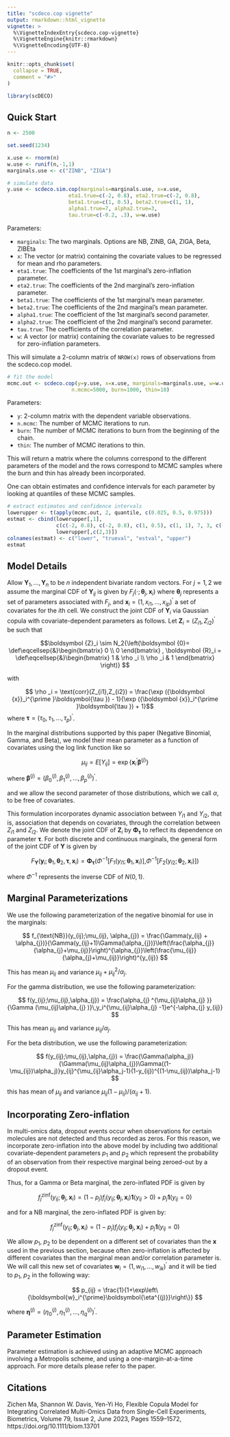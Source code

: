 ```yaml
---
title: "scdeco.cop vignette"
output: rmarkdown::html_vignette
vignette: >
  %\VignetteIndexEntry{scdeco.cop-vignette}
  %\VignetteEngine{knitr::rmarkdown}
  %\VignetteEncoding{UTF-8}
---
```


```r
knitr::opts_chunk$set(
  collapse = TRUE,
  comment = "#>"
)
```

```r
library(scDECO)
```


## Quick Start



```r
n <- 2500

set.seed(1234)

x.use <- rnorm(n)
w.use <- runif(n,-1,1)
marginals.use <- c("ZINB", "ZIGA")

# simulate data
y.use <- scdeco.sim.cop(marginals=marginals.use, x=x.use,
                    eta1.true=c(-2, 0.8), eta2.true=c(-2, 0.8),
                    beta1.true=c(1, 0.5), beta2.true=c(1, 1),
                    alpha1.true=7, alpha2.true=3,
                    tau.true=c(-0.2, .3), w=w.use)
```

Parameters:

* `marginals`: The two marginals. Options are NB, ZINB, GA, ZIGA, Beta, ZIBEta
* `x`: The vector (or matrix) containing the covariate values to be regressed for mean and rho parameters.
* `eta1.true`: The coefficients of the 1st marginal's zero-inflation parameter. 
* `eta2.true`: The coefficients of the 2nd marginal's zero-inflation parameter. 
* `beta1.true`: The coefficients of the 1st marginal's mean parameter. 
* `beta2.true`: The coefficients of the 2nd marginal's mean parameter. 
* `alpha1.true`: The coefficient of the 1st marginal's second parameter. 
* `alpha2.true`: The coefficient of the 2nd marginal's second parameter.
* `tau.true`: The coefficients of the correlation parameter. 
* `w`: A vector (or matrix) containing the covariate values to be regressed for zero-inflation parameters.

This will simulate a 2-column matrix of `NROW(x)` rows of observations from the scdeco.cop model.


```r
# fit the model
mcmc.out <- scdeco.cop(y=y.use, x=x.use, marginals=marginals.use, w=w.use,
                     n.mcmc=5000, burn=1000, thin=10)
```

Parameters:

* `y`: 2-column matrix with the dependent variable observations.
* `n.mcmc`: The number of MCMC iterations to run.
* `burn`: The number of MCMC iterations to burn from the beginning of the chain.
* `thin`: The number of MCMC iterations to thin.

This will return a matrix where the columns correspond to the different parameters of the model and the rows correspond to MCMC samples where the burn and thin has already been incorporated. 

One can obtain estimates and confidence intervals for each parameter by looking at quantiles of these MCMC samples.

```r
# extract estimates and confidence intervals
lowerupper <- t(apply(mcmc.out, 2, quantile, c(0.025, 0.5, 0.975)))
estmat <- cbind(lowerupper[,1],
                c(c(-2, 0.8), c(-2, 0.8), c(1, 0.5), c(1, 1), 7, 3, c(-0.2, .3)),
                lowerupper[,c(2,3)])
colnames(estmat) <- c("lower", "trueval", "estval", "upper")
estmat
```


## Model Details

Allow $\boldsymbol {Y}_1,\ldots ,\boldsymbol {Y}_n$ to be $n$ independent bivariate random vectors. For $j=1,2$ we assume the marginal CDF of $\boldsymbol{Y}_{ij}$ is given by $F_j(\cdot ;\boldsymbol{\theta }_j,{\boldsymbol {x}}_i)$ where $\boldsymbol{\theta }_j$ represents a set of parameters associated with $F_j$, and ${\boldsymbol {x}}_i=(1,x_{i1},\ldots ,x_{ip})^{\prime }$ a set of covariates for the $i$th cell. We construct the joint CDF of $\boldsymbol{Y}_i$ via Gaussian copula with covariate-dependent parameters as follows. Let $\boldsymbol {Z}_i=(Z_{i1},Z_{i2})^{\prime }$ be such that 

$$\boldsymbol {Z}_i \sim N_2{\left(\boldsymbol {0}= \def\eqcellsep{&}\begin{bmatrix} 0 \\ 0 \end{bmatrix} , \boldsymbol {R}_i = \def\eqcellsep{&}\begin{bmatrix} 1 & \rho _i \\ \rho _i & 1 \end{bmatrix} \right)} $$

with

$$ \rho _i = \text{corr}(Z_{i1},Z_{i2}) = \frac{\exp ({\boldsymbol {x}}_i^{\prime }\boldsymbol{\tau }) - 1}{\exp ({\boldsymbol {x}}_i^{\prime }\boldsymbol{\tau }) + 1}$$
where $\boldsymbol{\tau }=\left(\tau _0,\tau _1,\ldots ,\tau _p\right)^{\prime }$.


In the marginal distributions supported by this paper (Negative Binomial, Gamma, and Beta), we model their mean parameter as a function of covariates using the log link function like so

$$ \mu _{ij} = E\left[Y_{ij}\right] = \exp\left\{\boldsymbol {x}_i^{\prime }\boldsymbol{\beta}^{(j)}\right\}$$

where $\boldsymbol{\beta}^{(j)}=\left(\beta^{(j)} _0,\beta^{(j)} _1,\ldots ,\beta^{(j)} _p\right)^{\prime }$.

and we allow the second parameter of those distributions, which we call $\alpha$, to be free of covariates.


This formulation incorporates dynamic association between $Y_{i1}$ and $Y_{i2}$, that is, association that depends on covariates, through the correlation between $Z_{i1}$ and $Z_{i2}$. We denote the joint CDF of $\boldsymbol{Z}_{i}$ by $\boldsymbol{\Phi }_{\boldsymbol{\tau }}$ to reflect its dependence on parameter $\boldsymbol{\tau}$. For both discrete and continuous marginals, the general form of the joint CDF of $\boldsymbol{Y}$ is given by

$$F_{\mathbf {Y}}(\mathbf {y}_i;\boldsymbol{\theta }_1,\boldsymbol{\theta }_2,\boldsymbol{\tau },{\mathbf {x}}_i) = \boldsymbol{\Phi }_{\boldsymbol{\tau }}\left(\Phi ^{-1}[F_1(y_{i1};\boldsymbol{\theta }_1,{\mathbf {x}}_i)],\right.\nonumber\left. \Phi ^{-1}[F_2(y_{i2};\boldsymbol{\theta }_2,{\mathbf {x}}_i)]\right)$$

where $\Phi ^{-1}$ represents the inverse CDF of $N(0,1)$.


## Marginal Parameterizations

We use the following parameterization of the negative binomial for use in the marginals:

$$
f_{\text{NB}}(y_{ij};\mu_{ij}, \alpha_{j}) = \frac{\Gamma(y_{ij} + \alpha_{j})}{\Gamma(y_{ij}+1)\Gamma(\alpha_{j})}\left(\frac{\alpha_{j}}{\alpha_{j}+\mu_{ij}}\right)^{\alpha_{j}}\left(\frac{\mu_{ij}}{\alpha_{j}+\mu_{ij}}\right)^{y_{ij}}
$$

This has mean $\mu_{ij}$ and variance $\mu_{ij}+\mu_{ij}^2/\alpha_j$.


For the gamma distribution, we use the following parameterization:

$$
f(y_{ij};\mu_{ij},\alpha_{j}) = \frac{\alpha_{j} ^{\mu_{ij}\alpha_{j} }}{\Gamma (\mu_{ij}\alpha_{j} )}\,y_i^{\mu_{ij}\alpha_{j} -1}e^{-\alpha_{j} y_{ij}}
$$

This has mean $\mu_{ij}$ and variance $\mu_{ij}/\alpha_j$.


For the beta distribution, we use the following parameterization:


$$
f(y_{ij};\mu_{ij},\alpha_{j}) = \frac{\Gamma(\alpha_j)}{\Gamma(\mu_{ij}\alpha_{j})\Gamma((1-\mu_{ij})\alpha_j)}y_{ij}^{\mu_{ij}\alpha_j-1}(1-y_{ij})^{(1-\mu_{ij})\alpha_j-1}
$$

this has mean of $\mu_{ij}$ and variance $\mu_{ij}(1-\mu_{ij})/(\alpha_{ij}+1)$.



## Incorporating Zero-inflation

In multi-omics data, dropout events occur when observations for certain molecules are not detected and thus recorded as zeros. For this reason, we incorporate zero-inflation into the above model by including two additional covariate-dependent parameters $p_1$ and $p_2$ which represent the probability of an observation from their respective marginal being zeroed-out by a dropout event.

Thus, for a Gamma or Beta marginal, the zero-inflated PDF is given by

$$
f^{\text{zinf}}_j(y_{ij};\boldsymbol{\theta }_j,{\mathbf {x}}_i) = (1-p_j)f_j(y_{ij};\boldsymbol{\theta }_j,{\mathbf {x}}_i)\boldsymbol{1}(y_{ij}>0) + p_j\boldsymbol{1}(y_{ij}=0)
$$

and for a NB marginal, the zero-inflated PDF is given by:

$$
f^{\text{zinf}}_j(y_{ij};\boldsymbol{\theta }_j,{\mathbf {x}}_i) = (1-p_j)f_j(y_{ij};\boldsymbol{\theta }_j,{\mathbf {x}}_i) + p_j\boldsymbol{1}(y_{ij}=0)
$$


We allow $p_1$, $p_2$ to be dependent on a different set of covariates than the $\boldsymbol{x}$ used in the previous section, because often zero-inflation is affected by different covariates than the marginal mean and/or correlation parameter is. We will call this new set of covariates ${\boldsymbol {w}}_i=(1,w_{i1},\ldots ,w_{ik})^{\prime }$ and it will be tied to $p_1$, $p_2$ in the following way:

$$
p_{ij} = \frac{1}{1+\exp\left\{\boldsymbol{w}_i^{\prime}\boldsymbol{\eta^{(j)}}\right\}}
$$

where $\boldsymbol{\eta}^{(j)}=\left(\eta^{(j)} _0,\eta^{(j)} _1,\ldots ,\eta^{(j)} _q\right)^{\prime }$.






## Parameter Estimation

Parameter estimation is achieved using an adaptive MCMC approach involving a Metropolis scheme, and using a one-margin-at-a-time approach. For more details please refer to the paper.


## Citations

Zichen Ma, Shannon W. Davis, Yen-Yi Ho, Flexible Copula Model for Integrating Correlated Multi-Omics Data from Single-Cell Experiments, Biometrics, Volume 79, Issue 2, June 2023, Pages 1559–1572, https://doi.org/10.1111/biom.13701






